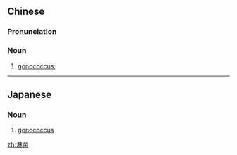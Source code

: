 ==Chinese==
{{zh-forms}}

===Pronunciation===
{{zh-pron
|m=lìnjūn,línjùn,1nb=standard in Mainland,2nb=standard in Taiwan
|cat=n
}}

===Noun===
{{zh-noun}}

# {{lb|zh|bacteriology}} [[gonococcus]]; {{taxlink|Neisseria gonorrhoeae|species|noshow=1}}

----

==Japanese==
{{ja-kanjitab|りん|きん|yomi=o}}

===Noun===
{{ja-noun|りんきん}}

# [[gonococcus]]

[[zh:淋菌]]